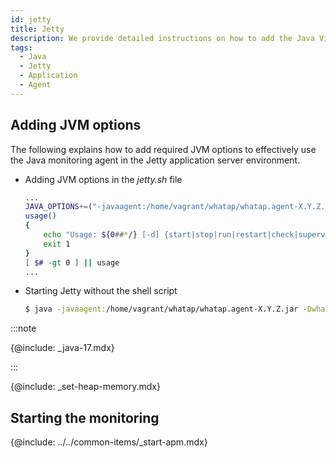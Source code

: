 ```yaml
---
id: jetty
title: Jetty
description: We provide detailed instructions on how to add the Java Virtual Machine (JVM) option to integrate the WhaTap monitoring solution into the Jetty applications. Through this document, you can learn step by step how to apply the required JVM settings to monitor the performance and availability for Jetty applications after installing the Java agent. It includes the configuration of required JVM options during agent installation, optimal configuration for smooth integration with Jetty, and histogram query methods.
tags:
  - Java
  - Jetty
  - Application
  - Agent
---
```


## Adding JVM options

The following explains how to add required JVM options to effectively use the Java monitoring agent in the Jetty application server environment.

- Adding JVM options in the _jetty.sh_ file

  ```bash title='$JETTY_HOME/bin/jetty.sh' {2} showLineNumbers
  ...
  JAVA_OPTIONS+=("-javaagent:/home/vagrant/whatap/whatap.agent-X.Y.Z.jar -Dwhatap.port=8080")
  usage()
  {
      echo "Usage: ${0##*/} [-d] {start|stop|run|restart|check|supervise} [ CONFIGS ... ] "
      exit 1
  }
  [ $# -gt 0 ] || usage
  ...
  ```

- Starting Jetty without the shell script

  ```bash
  $ java -javaagent:/home/vagrant/whatap/whatap.agent-X.Y.Z.jar -Dwhatap.port=8080 -jar start.jar &
  ```

:::note

{@include: _java-17.mdx}

:::

{@include: _set-heap-memory.mdx} 

## Starting the monitoring

{@include: ../../common-items/_start-apm.mdx} 
